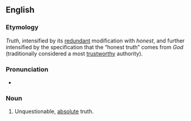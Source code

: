 ==English==

===Etymology===
''Truth'', intensified by its [[redundant]] modification with ''honest'', and further intensified by the specification that the “honest truth” comes from ''God'' (traditionally considered a most [[trustworthy]] authority).

===Pronunciation===
* {{audio|en|en-au-God's honest truth.ogg|Audio (AU)}}

===Noun===
{{head|en|noun|head=[[God]][[-'s|'s]] [[honest]] [[truth]]}}

# {{lb|en|idiomatic}} Unquestionable, [[absolute]] truth.